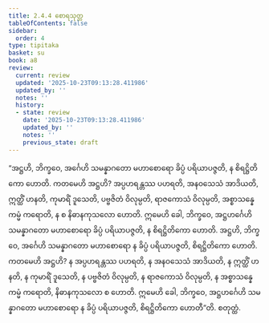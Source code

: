 ```yaml
---
title: 2.4.4 စောရသုတ္တ
tableOfContents: false
sidebar:
  order: 4
type: tipitaka
basket: su
book: a8
review:
  current: review
  updated: '2025-10-23T09:13:28.411986'
  updated_by: ''
  notes: ''
  history:
  - state: review
    date: '2025-10-23T09:13:28.411986'
    updated_by: ''
    notes: ''
    previous_state: draft
---
```



<ReviewStatus review={frontmatter.review} showDetails={true} />

<HypothesisAnnotation frontmatter={frontmatter} />

<DynamicBreadcrumb />

<Division number="84" book="a8" e="ch" v="17" p="153">

<Paragraph number="817" book="a8">
“အဋ္ဌဟိ, ဘိက္ခဝေ, အင်္ဂေဟိ သမန္နာဂတော မဟာစောရော ခိပ္ပံ ပရိယာပဇ္ဇတိ, န စိရဋ္ဌိတိကော ဟောတိ. ကတမေဟိ အဋ္ဌဟိ? အပ္ပဟရန္တဿ ပဟရတိ, အနဝသေသံ အာဒိယတိ, ဣတ္ထိံ ဟနတိ, ကုမာရိံ ဒူသေတိ, ပဗ္ဗဇိတံ ဝိလုမ္ပတိ, ရာဇကောသံ ဝိလုမ္ပတိ, အစ္စာသန္နေ ကမ္မံ ကရောတိ, န စ နိဓာနကုသလော ဟောတိ. ဣမေဟိ ခေါ, ဘိက္ခဝေ, အဋ္ဌဟင်္ဂေဟိ သမန္နာဂတော မဟာစောရော ခိပ္ပံ ပရိယာပဇ္ဇတိ, န စိရဋ္ဌိတိကော ဟောတိ.
</Paragraph>

<Paragraph number="818" book="a8">
အဋ္ဌဟိ, ဘိက္ခဝေ, အင်္ဂေဟိ သမန္နာဂတော မဟာစောရော န ခိပ္ပံ ပရိယာပဇ္ဇတိ, စိရဋ္ဌိတိကော ဟောတိ. ကတမေဟိ အဋ္ဌဟိ? န အပ္ပဟရန္တဿ ပဟရတိ, န အနဝသေသံ အာဒိယတိ, န ဣတ္ထိံ ဟနတိ, န ကုမာရိံ ဒူသေတိ, န ပဗ္ဗဇိတံ ဝိလုမ္ပတိ, န ရာဇကောသံ ဝိလုမ္ပတိ, န အစ္စာသန္နေ ကမ္မံ ကရောတိ, နိဓာနကုသလော စ ဟောတိ. ဣမေဟိ ခေါ, ဘိက္ခဝေ, အဋ္ဌဟင်္ဂေဟိ သမန္နာဂတော မဟာစောရော န ခိပ္ပံ ပရိယာပဇ္ဇတိ, စိရဋ္ဌိတိကော ဟောတီ”တိ.

</Paragraph>
</Division>

<Paragraph number="819" type="center" book="a8">
စတုတ္ထံ.
</Paragraph>